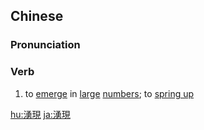 {{also|涌现}}
==Chinese==
{{zh-forms|s=涌现}}

===Pronunciation===
{{zh-pron
|m=yǒngxiàn
|c=jung2 jin6
|mn=qz,xm,zz:ióng-hiān
|cat=v
}}

===Verb===
{{zh-verb}}

# {{lb|zh|Advanced Mandarin}} to [[emerge]] in [[large]] [[number]]s; to [[spring up]]

[[hu:湧現]]
[[ja:湧現]]